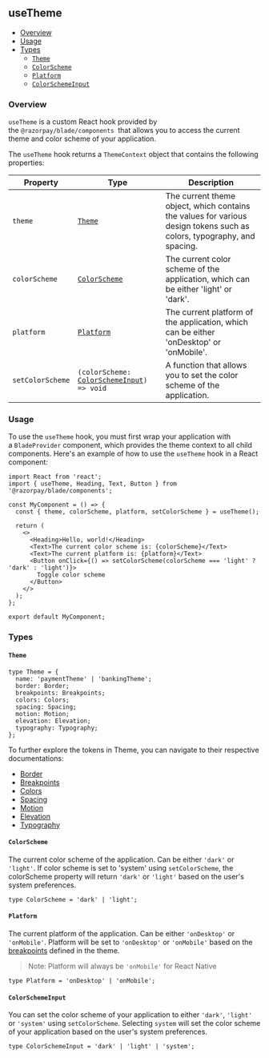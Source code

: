 
<Meta title="Utils/useTheme" />

## useTheme <!-- omit in TOC -->

- [Overview](#overview)
- [Usage](#usage)
- [Types](#types)
  - [`Theme`](#theme)
  - [`ColorScheme`](#colorscheme)
  - [`Platform`](#platform)
  - [`ColorSchemeInput`](#colorschemeinput)

### Overview

`useTheme` is a custom React hook provided by the `@razorpay/blade/components`  that allows you to access the current theme and color scheme of your application.

The `useTheme` hook returns a `ThemeContext` object that contains the following properties:

| Property         | Type                                                               | Description                                                                                                            |
| ---------------- | ------------------------------------------------------------------ | ---------------------------------------------------------------------------------------------------------------------- |
| `theme`          | [`Theme`](#theme)                                                  | The current theme object, which contains the values for various design tokens such as colors, typography, and spacing. |
| `colorScheme`    | [`ColorScheme`](#colorscheme)                                      | The current color scheme of the application, which can be either 'light' or 'dark'.                                    |
| `platform`       | [`Platform`](#platform)                                            | The current platform of the application, which can be either 'onDesktop' or 'onMobile'.                                |
| `setColorScheme` | `(colorScheme: `[`ColorSchemeInput`](#colorschemeinput)`) => void` | A function that allows you to set the color scheme of the application.                                                 |

### Usage

To use the `useTheme` hook, you must first wrap your application with a `BladeProvider` component, which provides the theme context to all child components. Here's an example of how to use the `useTheme` hook in a React component:

```tsx
import React from 'react';
import { useTheme, Heading, Text, Button } from '@razorpay/blade/components';

const MyComponent = () => {
  const { theme, colorScheme, platform, setColorScheme } = useTheme();

  return (
    <>
      <Heading>Hello, world!</Heading>
      <Text>The current color scheme is: {colorScheme}</Text>
      <Text>The current platform is: {platform}</Text>
      <Button onClick={() => setColorScheme(colorScheme === 'light' ? 'dark' : 'light')}>
        Toggle color scheme
      </Button>
    </>
  );
};

export default MyComponent;
```

### Types

#### `Theme`

```tsx
type Theme = {
  name: 'paymentTheme' | 'bankingTheme';
  border: Border;
  breakpoints: Breakpoints;
  colors: Colors;
  spacing: Spacing;
  motion: Motion;
  elevation: Elevation;
  typography: Typography;
};
```

To further explore the tokens in Theme, you can navigate to their respective documentations:

- [Border](?path=/story/tokens-border--page)
- [Breakpoints](?path=/story/tokens-breakpoints--page)
- [Colors](?path=/story/tokens-colors--page)
- [Spacing](?path=/story/tokens-spacing--page)
- [Motion](?path=/story/tokens-motion--page)
- [Elevation](?path=/story/tokens-elevation--page)
- [Typography](?path=/story/tokens-typography--page)

#### `ColorScheme`

The current color scheme of the application. Can be either `'dark'` or `'light'`.
If color scheme is set to 'system' using `setColorScheme`, the colorScheme property will return `'dark'` or `'light'` based on the user's system preferences.

```tsx
type ColorScheme = 'dark' | 'light';
```

#### `Platform`

The current platform of the application. Can be either `'onDesktop'` or `'onMobile'`.
Platform will be set to `'onDesktop'` or `'onMobile'` based on the [breakpoints](?path=/story/tokens-breakpoints--page&globals=measureEnabled:false) defined in the theme.

> Note: Platform will always be `'onMobile'` for React Native

```tsx
type Platform = 'onDesktop' | 'onMobile';
```

#### `ColorSchemeInput`

You can set the color scheme of your application to either `'dark'`, `'light'` or `'system'` using `setColorScheme`.
Selecting `system` will set the color scheme of your application based on the user's system preferences.

```tsx
type ColorSchemeInput = 'dark' | 'light' | 'system';
```
